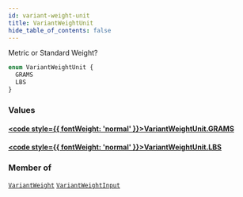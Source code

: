 ```yaml
---
id: variant-weight-unit
title: VariantWeightUnit
hide_table_of_contents: false
---
```








Metric or Standard Weight?

```graphql
enum VariantWeightUnit {
  GRAMS
  LBS
}
```


### Values

#### [<code style={{ fontWeight: 'normal' }}>VariantWeightUnit.<b>GRAMS</b></code>](#) 
> 
> 

#### [<code style={{ fontWeight: 'normal' }}>VariantWeightUnit.<b>LBS</b></code>](#) 
> 
> 



### Member of

[`VariantWeight`](/demand/api/graphql-admin/reference/objects/variant-weight)  <Badge class="secondary" text="object"/><Bullet />[`VariantWeightInput`](/demand/api/graphql-admin/reference/inputs/variant-weight-input)  <Badge class="secondary" text="input"/>



